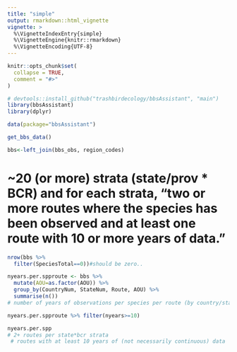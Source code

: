 ```yaml
---
title: "simple"
output: rmarkdown::html_vignette
vignette: >
  %\VignetteIndexEntry{simple}
  %\VignetteEngine{knitr::rmarkdown}
  %\VignetteEncoding{UTF-8}
---
```


```r
knitr::opts_chunk$set(
  collapse = TRUE,
  comment = "#>"
)
```

```r
# devtools::install_github("trashbirdecology/bbsAssistant", "main")
library(bbsAssistant)
library(dplyr)
```
```r
data(package="bbsAssistant")
```

```r
get_bbs_data()

```

```r
bbs<-left_join(bbs_obs, region_codes)
```
# ~20 (or more) strata (state/prov * BCR) and for each strata, "two or more routes where the species has been observed and at least one route with 10 or more years of data."

```r
nrow(bbs %>% 
  filter(SpeciesTotal==0))#should be zero..

nyears.per.spproute <- bbs %>% 
  mutate(AOU=as.factor(AOU)) %>% 
  group_by(CountryNum, StateNum, Route, AOU) %>% 
  summarise(n())
# number of years of observations per species per route (by country/state route id)

nyears.per.spproute %>% filter(nyears>=10)

nyears.per.spp
# 2+ routes per state*bcr strata
 # routes with at least 10 years of (not necessarily continuous) data

```





